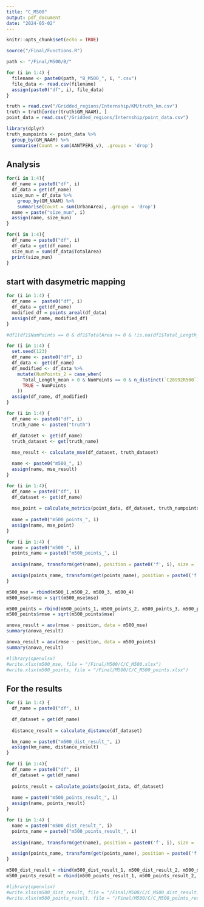 ---
title: "C_M500"
output: pdf_document
date: "2024-05-02"
---

```{r setup, include=FALSE}
knitr::opts_chunk$set(echo = TRUE)
```

```{r}
source("/Final/Functions.R")
```


```{r}
path <- "/Final/M500/B/"

for (i in 1:4) {
  filename <- paste0(path, "B_M500_", i, ".csv")
  file_data <- read.csv(filename)
  assign(paste0("df", i), file_data)
}
```


```{r}
truth = read.csv("/Gridded_regions/Internship/KM/truth_km.csv")
truth = truth[order(truth$GM_NAAM), ]
point_data = read.csv("/Gridded_regions/Internship/point_data.csv")
```

```{r}
library(dplyr)
truth_numpoints <- point_data %>%
  group_by(GM_NAAM) %>%
  summarise(Count = sum(AANTPERS_v), .groups = 'drop')
```


## Analysis


```{r}
for(i in 1:4){
  df_name = paste0("df", i)
  df_data = get(df_name)
  size_mun = df_data %>%
    group_by(GM_NAAM) %>%
    summarise(Count = sum(UrbanArea), .groups = 'drop')
  name = paste("size_mun", i)
  assign(name, size_mun)
}
```

```{r}
for(i in 1:4){
  df_name = paste0("df", i)
  df_data = get(df_name)
  size_mun = sum(df_data$TotalArea)
  print(size_mun)
}
```

## start with dasymetric mapping

```{r}
for (i in 1:4) {
  df_name =  paste0("df", i)
  df_data = get(df_name)
  modified_df = points_areal(df_data)
  assign(df_name, modified_df)
}
```

```{r}
#df1[df1$NumPoints == 0 & df1$TotalArea >= 0 & !is.na(df1$Total_Length_mean), ]
```


```{r}
for (i in 1:4) {
  set.seed(123)
  df_name <- paste0("df", i)
  df_data <- get(df_name)
  df_modified <- df_data %>%
    mutate(NumPoints_2 = case_when(
      Total_Length_mean > 0 & NumPoints == 0 & n_distinct(`C28992R500`) == n() ~ round(runif(n(), min = 1, max = 4)),
      TRUE ~ NumPoints
    ))
  assign(df_name, df_modified)
}

```


```{r}
for (i in 1:4) {
  df_name <- paste0("df", i)
  truth_name <- paste0("truth")

  df_dataset <- get(df_name)
  truth_dataset <- get(truth_name)
  
  mse_result <- calculate_mse(df_dataset, truth_dataset)

  name <- paste0("m500_", i)
  assign(name, mse_result)
}

```

```{r}
for (i in 1:4){
  df_name = paste0("df", i)
  df_dataset <- get(df_name)
  
  mse_point = calculate_metrics(point_data, df_dataset, truth_numpoints, truth)
  
  name = paste0("m500_points_", i)
  assign(name, mse_point)
}
```

```{r}
for (i in 1:4) {
  name = paste0("m500_", i)
  points_name = paste0("m500_points_", i)
  
  assign(name, transform(get(name), position = paste0('f', i), size = 'm500', method = 'C'))

  assign(points_name, transform(get(points_name), position = paste0('f', i), size = 'm500', method = 'C'))
}
```

```{r}
m500_mse = rbind(m500_1,m500_2, m500_3, m500_4)
m500_mse$rmse = sqrt(m500_mse$mse)

m500_points = rbind(m500_points_1, m500_points_2, m500_points_3, m500_points_4)
m500_points$rmse = sqrt(m500_points$mse)
```

```{r}
anova_result = aov(rmse ~ position, data = m500_mse)
summary(anova_result)
```

```{r}
anova_result = aov(rmse ~ position, data = m500_points)
summary(anova_result)
```

```{r}
#library(openxlsx)
#write.xlsx(m500_mse, file = "/Final/M500/C/C_M500.xlsx")
#write.xlsx(m500_points, file = "/Final/M500/C/C_M500_points.xlsx")
```

## For the results

```{r}
for (i in 1:4) {
  df_name = paste0("df", i)

  df_dataset = get(df_name)
  
  distance_result = calculate_distance(df_dataset)

  km_name = paste0("m500_dist_result_", i)
  assign(km_name, distance_result)
}
```

```{r}
for (i in 1:4){
  df_name = paste0("df", i)
  df_dataset = get(df_name)
  
  points_result = calculate_points(point_data, df_dataset)
  
  name = paste0("m500_points_result_", i)
  assign(name, points_result)
}
```

```{r}
for (i in 1:4) {
  name = paste0("m500_dist_result_", i)
  points_name = paste0("m500_points_result_", i)
  
  assign(name, transform(get(name), position = paste0('f', i), size = 'm500', method = 'C'))

  assign(points_name, transform(get(points_name), position = paste0('f', i), size = 'm500', method = 'C'))
}
```

```{r}
m500_dist_result = rbind(m500_dist_result_1, m500_dist_result_2, m500_dist_result_3, m500_dist_result_4)
m500_points_result = rbind(m500_points_result_1, m500_points_result_2, m500_points_result_3, m500_points_result_4)
```


```{r}
#library(openxlsx)
#write.xlsx(m500_dist_result, file = "/Final/M500/C/C_M500_dist_result.xlsx")
#write.xlsx(m500_points_result, file = "/Final/M500/C/C_M500_points_result.xlsx")
```




